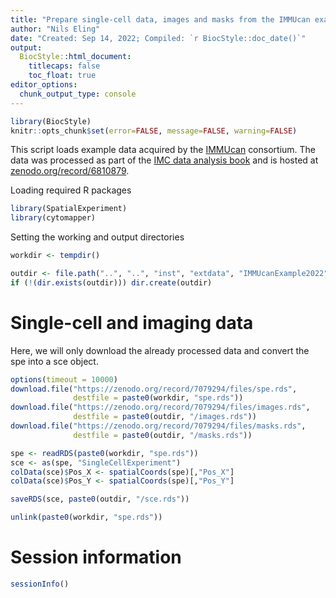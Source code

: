 ```yaml
---
title: "Prepare single-cell data, images and masks from the IMMUcan example dataset"
author: "Nils Eling"
date: "Created: Sep 14, 2022; Compiled: `r BiocStyle::doc_date()`"
output:
  BiocStyle::html_document:
    titlecaps: false
    toc_float: true
editor_options:
  chunk_output_type: console
---
```


```r
library(BiocStyle)
knitr::opts_chunk$set(error=FALSE, message=FALSE, warning=FALSE)
```

This script loads example data acquired by the [IMMUcan](https://immucan.eu/) consortium. The data was processed as part of the [IMC data analysis book](https://bodenmillergroup.github.io/IMCDataAnalysis/) and is hosted at [zenodo.org/record/6810879](https://zenodo.org/record/6810879).   

Loading required R packages

```r
library(SpatialExperiment)
library(cytomapper)
```

Setting the working and output directories

```r
workdir <- tempdir()

outdir <- file.path("..", "..", "inst", "extdata", "IMMUcanExample2022")
if (!(dir.exists(outdir))) dir.create(outdir)
```

# Single-cell and imaging data

Here, we will only download the already processed data and convert the spe into a sce object.

```r
options(timeout = 10000)
download.file("https://zenodo.org/record/7079294/files/spe.rds", 
              destfile = paste0(workdir, "spe.rds"))
download.file("https://zenodo.org/record/7079294/files/images.rds", 
              destfile = paste0(outdir, "/images.rds"))
download.file("https://zenodo.org/record/7079294/files/masks.rds", 
              destfile = paste0(outdir, "/masks.rds"))

spe <- readRDS(paste0(workdir, "spe.rds"))
sce <- as(spe, "SingleCellExperiment")
colData(sce)$Pos_X <- spatialCoords(spe)[,"Pos_X"]
colData(sce)$Pos_Y <- spatialCoords(spe)[,"Pos_Y"]

saveRDS(sce, paste0(outdir, "/sce.rds"))

unlink(paste0(workdir, "spe.rds"))
```

# Session information

```r
sessionInfo()
```
